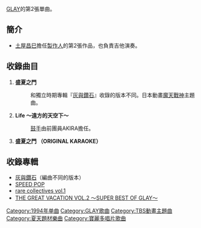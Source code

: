{{unreferenced|time=2013-07-01T04:10:04+00:00}}
{{Infobox Single
| Name           = 盛夏之門(真夏の扉)
| Artist         = [[GLAY|GLAY]]
| Album          = [[SPEED_POP|SPEED POP]]
| A-side         = 盛夏之門(真夏の扉)
| B-side         = Life 〜遠方的天空下〜
| Released       = 1994年6月15日
| Format         = 
| Recorded       = 
| Genre          = [[J-POP|J-POP]]
| Length         = 
| Label          = [[Polydor|Polydor]]
| Writer         = [[TAKURO|TAKURO]]
| Producer       = [[土屋昌巳|土屋昌巳]]
| Certification  = 
| Chart position = 當週排行第24名（[[ORICON|ORICON]]）
| Last single    = [[RAIN_(GLAY)|RAIN]]<br />（1994年）
| This single    = '''盛夏之門(真夏の扉)'''<br />（1994年）
| Next single    = [[“Modern…”的她|“Modern…”的她]]<br />（1994年）
}}
[[GLAY|GLAY]]的第2張單曲。

== 簡介 ==
*[[土屋昌巳|土屋昌巳]]擔任[[製作人|製作人]]的第2張作品，也負責吉他演奏。

== 收錄曲目 ==
#'''盛夏之門'''
#:和獨立時期專輯『[[灰與鑽石_(GLAY)|灰與鑽石]]』收錄的版本不同。日本動畫[[魔天戰神|魔天戰神]]主題曲。
#'''Life 〜遠方的天空下〜'''
#:[[鼓手|鼓手]]由前團員AKIRA擔任。
#'''盛夏之門 （ORIGINAL KARAOKE）'''

== 收錄專輯 ==
*[[灰與鑽石_(GLAY)|灰與鑽石]]（編曲不同的版本）
*[[SPEED_POP|SPEED POP]]
*[[rare_collectives_vol.1|rare collectives vol.1]]
*[[THE_GREAT_VACATION_VOL.2_〜SUPER_BEST_OF_GLAY〜|THE GREAT VACATION VOL.2 〜SUPER BEST OF GLAY〜]]

[[Category:1994年单曲|Category:1994年单曲]]
[[Category:GLAY歌曲|Category:GLAY歌曲]]
[[Category:TBS動畫主題曲|Category:TBS動畫主題曲]]
[[Category:夏天題材樂曲|Category:夏天題材樂曲]]
[[Category:寶麗多唱片歌曲|Category:寶麗多唱片歌曲]]